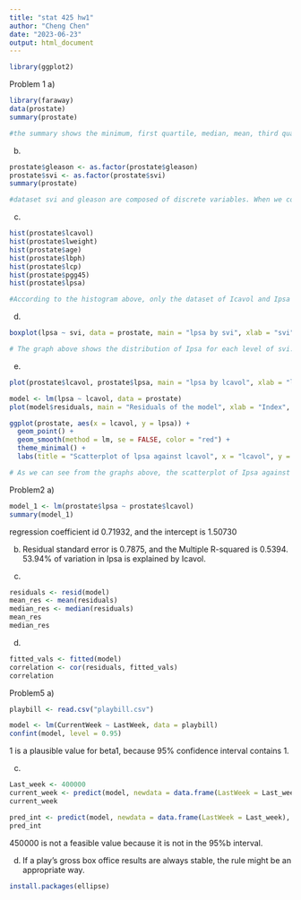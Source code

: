 ```yaml
---
title: "stat 425 hw1"
author: "Cheng Chen"
date: "2023-06-23"
output: html_document
---
```

```r
library(ggplot2)
```

Problem 1
a)
```r
library(faraway)
data(prostate)
summary(prostate)
```
```r
#the summary shows the minimum, first quartile, median, mean, third quartile, maximum of all the data. Data in svi is special. svi is composed by only 0 and 1, and the number of 0 is larger than that of 1.
```



b)
```r
prostate$gleason <- as.factor(prostate$gleason)
prostate$svi <- as.factor(prostate$svi)
summary(prostate)
```
```r
#dataset svi and gleason are composed of discrete variables. When we convert them into categorial variables, we can calculate the percentage each category have in the dataset. In svi, we have 76 zeros and 21 ones. And in gleason, most numbers are 6 and 7.
```




c)
```r
hist(prostate$lcavol)
hist(prostate$lweight)
hist(prostate$age)
hist(prostate$lbph)
hist(prostate$lcp)
hist(prostate$pgg45)
hist(prostate$lpsa)
```

```r
#According to the histogram above, only the dataset of Icavol and Ipsa looks normally distributed, the others are either left skewed or right skewed.
```



d)
```r
boxplot(lpsa ~ svi, data = prostate, main = "lpsa by svi", xlab = "svi", ylab = "lpsa")
```
```r
# The graph above shows the distribution of Ipsa for each level of svi. We can tell that most part of Ipsa is distributed between 0-4.
```



e)
```r
plot(prostate$lcavol, prostate$lpsa, main = "lpsa by lcavol", xlab = "lcavol", ylab = "lpsa")
```


```r
model <- lm(lpsa ~ lcavol, data = prostate)
plot(model$residuals, main = "Residuals of the model", xlab = "Index", ylab = "Residual")
```

```r
ggplot(prostate, aes(x = lcavol, y = lpsa)) +
  geom_point() +
  geom_smooth(method = lm, se = FALSE, color = "red") +
  theme_minimal() +
  labs(title = "Scatterplot of lpsa against lcavol", x = "lcavol", y = "lpsa")

```

```r
# As we can see from the graphs above, the scatterplot of Ipsa against Icavol shows that the variables are randomly scattered around the line. So a linear model is reasonable for these variable.
```


Problem2
a)
```r
model_1 <- lm(prostate$lpsa ~ prostate$lcavol)
summary(model_1)
```
regression coefficient id 0.71932, and the intercept is 1.50730


b)
Residual standard error is 0.7875, and the Multiple R-squared is 0.5394.
53.94% of variation in Ipsa is explained by Icavol.

c)
```r
residuals <- resid(model)
mean_res <- mean(residuals)
median_res <- median(residuals)
mean_res
median_res
```


d)
```r
fitted_vals <- fitted(model)
correlation <- cor(residuals, fitted_vals)
correlation
```


Problem5
a)
```r
playbill <- read.csv("playbill.csv")
```

```r
model <- lm(CurrentWeek ~ LastWeek, data = playbill)
confint(model, level = 0.95)
```
1 is a plausible value for beta1, because 95% confidence interval contains 1.

c)
```r
Last_week <- 400000
current_week <- predict(model, newdata = data.frame(LastWeek = Last_week))
current_week
```
```r
pred_int <- predict(model, newdata = data.frame(LastWeek = Last_week), interval = "prediction")
pred_int
```
450000 is not a feasible value because it is not in the 95%b interval.

d)
If a play's gross box office results are always stable, the rule might be an appropriate way.

```r
install.packages(ellipse)
```































